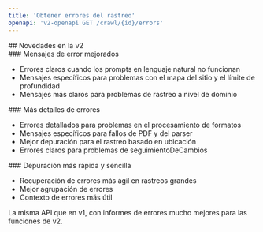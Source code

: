 ```yaml
---
title: 'Obtener errores del rastreo'
openapi: 'v2-openapi GET /crawl/{id}/errors'
---
```


<div id="whats-new-in-v2">
  ## Novedades en la v2
</div>

<div id="better-error-messages">
  ### Mensajes de error mejorados
</div>

- Errores claros cuando los prompts en lenguaje natural no funcionan
- Mensajes específicos para problemas con el mapa del sitio y el límite de profundidad
- Mensajes más claros para problemas de rastreo a nivel de dominio

<div id="more-error-details">
  ### Más detalles de errores
</div>

- Errores detallados para problemas en el procesamiento de formatos
- Mensajes específicos para fallos de PDF y del parser
- Mejor depuración para el rastreo basado en ubicación
- Errores claros para problemas de seguimientoDeCambios

<div id="faster-and-easier-debugging">
  ### Depuración más rápida y sencilla
</div>

- Recuperación de errores más ágil en rastreos grandes
- Mejor agrupación de errores
- Contexto de errores más útil

La misma API que en v1, con informes de errores mucho mejores para las funciones de v2.